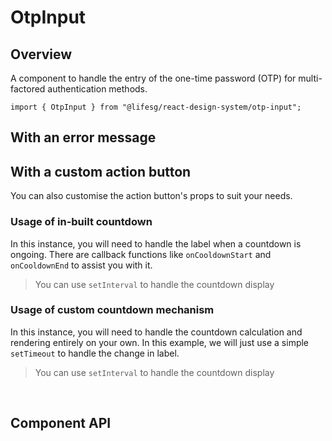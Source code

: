 
<Meta of={OtpInputStories} />

# OtpInput

## Overview

A component to handle the entry of the one-time password (OTP) for multi-factored
authentication methods.

```tsx
import { OtpInput } from "@lifesg/react-design-system/otp-input";
```

<Canvas of={OtpInputStories.Default} />

## With an error message

<Canvas of={OtpInputStories.WithErrorMessage} />

## With a custom action button

You can also customise the action button's props to suit your needs.

### Usage of in-built countdown

In this instance, you will need to handle the label when a countdown is ongoing.
There are callback functions like `onCooldownStart` and `onCooldownEnd` to assist
you with it.

> You can use `setInterval` to handle the countdown display

<Canvas of={OtpInputStories.WithCustomActionButton} />

### Usage of custom countdown mechanism

In this instance, you will need to handle the countdown calculation
and rendering entirely on your own. In this example, we will just
use a simple `setTimeout` to handle the change in label.

> You can use `setInterval` to handle the countdown display

<Canvas of={OtpInputStories.WithCustomActionButtonSelfHandle} />

<br />

## Component API

<PropsTable />
